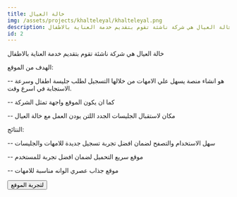 ```yaml
---
title: خالة العيال
img: /assets/projects/khalteleyal/khalteleyal.png
description: خالة العيال هي شركة ناشئة تقوم بتقديم خدمة العناية بالاطفال
id: 2
---
```



خالة العيال هي شركة ناشئة تقوم بتقديم خدمة العناية بالاطفال

الهدف من الموقع:

-- هو انشاء منصة يسهل علي الامهات من خلالها التسجيل لطلب جليسة اطفال وسرعة الاستجابة في اسرع وقت.

-- كما ان يكون الموقع واجهة تمثل الشركة

-- مكان لاستقبال الجليسات الجدد اللتن يودن العمل مع خالة العيال

النتائج:

-- سهل الاستخدام والتصفح لضمان افضل تجربة تسجيل جديدة للامهات والجليسات

-- موقع سريع التحميل لضمان افضل تجربة للمستخدم

-- موقع جذاب عصري الوانه مناسبة للامهات

<Button link="https://khalteleyal.com/">لتجربة الموقع</Button>
